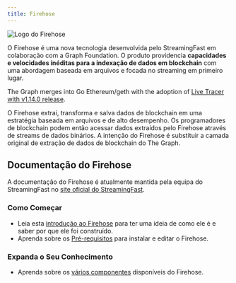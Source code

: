 ```yaml
---
title: Firehose
---
```


![Logo do Firehose](/img/firehose-logo.png)

O Firehose é uma nova tecnologia desenvolvida pelo StreamingFast em colaboração com a Graph Foundation. O produto providencia **capacidades e velocidades inéditas para a indexação de dados em blockchain** com uma abordagem baseada em arquivos e focada no streaming em primeiro lugar.

The Graph merges into Go Ethereum/geth with the adoption of [Live Tracer with v1.14.0 release](https://github.com/ethereum/go-ethereum/releases/tag/v1.14.0).

O Firehose extrai, transforma e salva dados de blockchain em uma estratégia baseada em arquivos e de alto desempenho. Os programadores de blockchain podem então acessar dados extraídos pelo Firehose através de streams de dados binários. A intenção do Firehose é substituir a camada original de extração de dados de blockchain do The Graph.

## Documentação do Firehose

A documentação do Firehose é atualmente mantida pela equipa do StreamingFast no [site oficial do StreamingFast](https://firehose.streamingfast.io/).

### Como Começar

- Leia esta [introdução ao Firehose](https://firehose.streamingfast.io/introduction/firehose-overview) para ter uma ideia de como ele é e saber por que ele foi construído.
- Aprenda sobre os [Pré-requisitos](https://firehose.streamingfast.io/introduction/prerequisites) para instalar e editar o Firehose.

### Expanda o Seu Conhecimento

- Aprenda sobre os [vários componentes](https://firehose.streamingfast.io/architecture/components) disponíveis do Firehose.
